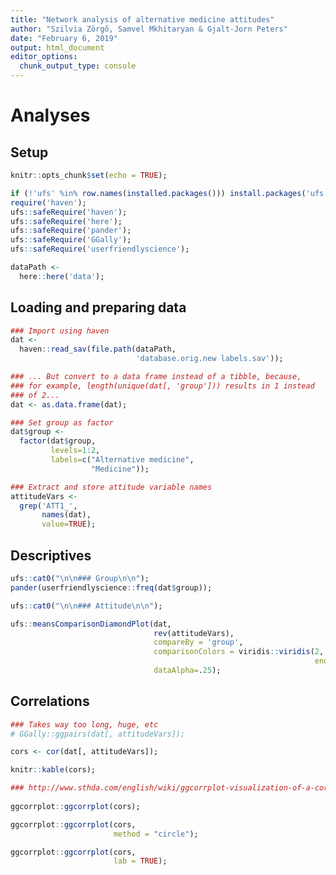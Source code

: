 ```yaml
---
title: "Network analysis of alternative medicine attitudes"
author: "Szilvia Zörgő, Samvel Mkhitaryan & Gjalt-Jorn Peters"
date: "February 6, 2019"
output: html_document
editor_options: 
  chunk_output_type: console
---
```


# Analyses

## Setup

```r
knitr::opts_chunk$set(echo = TRUE);

if (!'ufs' %in% row.names(installed.packages())) install.packages('ufs');
require('haven');
ufs::safeRequire('haven');
ufs::safeRequire('here');
ufs::safeRequire('pander');
ufs::safeRequire('GGally');
ufs::safeRequire('userfriendlyscience');

dataPath <-
  here::here('data');

```

## Loading and preparing data

```r

### Import using haven
dat <-
  haven::read_sav(file.path(dataPath,
                            'database.orig.new labels.sav'));

### ... But convert to a data frame instead of a tibble, because,
### for example, length(unique(dat[, 'group'])) results in 1 instead
### of 2...
dat <- as.data.frame(dat);

### Set group as factor
dat$group <-
  factor(dat$group,
         levels=1:2,
         labels=c("Alternative medicine",
                  "Medicine"));

### Extract and store attitude variable names
attitudeVars <-
  grep('ATT1_',
       names(dat),
       value=TRUE);

```

## Descriptives

```r

ufs::cat0("\n\n### Group\n\n");
pander(userfriendlyscience::freq(dat$group));

ufs::cat0("\n\n### Attitude\n\n");

ufs::meansComparisonDiamondPlot(dat,
                                rev(attitudeVars),
                                compareBy = 'group',
                                comparisonColors = viridis::viridis(2,
                                                                    end=.7),
                                dataAlpha=.25);

```

## Correlations

```r

### Takes way too long, huge, etc
# GGally::ggpairs(dat[, attitudeVars]);

cors <- cor(dat[, attitudeVars]);

knitr::kable(cors);

### http://www.sthda.com/english/wiki/ggcorrplot-visualization-of-a-correlation-matrix-using-ggplot2
                
ggcorrplot::ggcorrplot(cors);

ggcorrplot::ggcorrplot(cors,
                       method = "circle");

ggcorrplot::ggcorrplot(cors,
                       lab = TRUE);

```




